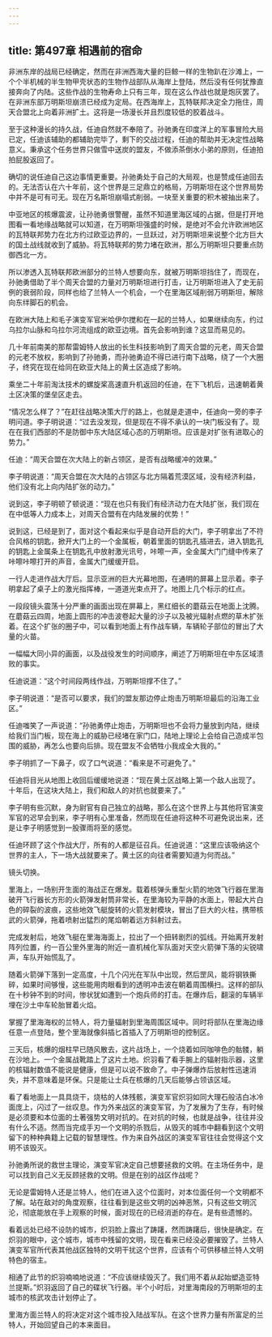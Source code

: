 ```yaml
---
---
---
```

title: 第497章 相遇前的宿命
---



非洲东岸的战局已经确定，然而在非洲西海大量的巨鲸一样的生物趴在沙滩上，一个个半机械的半生物甲壳状态的生物作战部队从海岸上登陆，然后没有任何犹豫直接奔向了内陆。这些作战的生物寿命上只有三年，现在这么作战也就是炮灰罢了。在非洲东部万明斯坦崩溃已经成为定局。在西海岸上，瓦特联邦决定全力拖住，周天合盟北上向着非洲扩土。这将是一场漫长并且烈度较低的胶着战斗。

至于这种漫长的持久战，任迪自然就不奉陪了。孙驰勇在印度洋上的军事冒险大局已定，任迪该辅助的都辅助完毕了，剩下的交战过程，任迪的帮助并无决定性战略意义。秉承这个任务世界只做雪中送炭的盟友，不做添茶倒水小弟的原则，任迪拍拍屁股返回了。

确切的说任迪自己这边事情更重要。孙驰勇处于自己的大局观，也是赞成任迪回去的。无法否认在六十年前，这个世界是三足鼎立的格局，万明斯坦在这个世界局势中并不是可有可无。现在万名斯坦崩塌式削弱。一块至关重要的积木被抽出来了。

中亚地区的核爆震波，让孙驰勇很警醒，虽然不知道里海区域的占据，但是打开地图看一看地缘战略就可以知道，在万明斯坦强盛的时候，是绝对不会允许欧洲地区的瓦特联邦势力在北方约过欧亚边界的，一旦跃过，对万明斯坦来说整个北方巨大的国土战线就收到了威胁。将瓦特联邦的势力堵在欧洲，那么万明斯坦只要重点防御西北一方。

所以渗透入瓦特联邦欧洲部分的兰特人想要向东，就被万明斯坦挡住了，而现在，孙驰勇借助了半个周天合盟的力量对万明斯坦进行打击，让万明斯坦进入了史无前例的衰弱阶段，同样也给了兰特人一个机会，一个在里海区域削弱万明斯坦，解除向东绊脚石的机会。

在欧洲大陆上和毛子演变军官米哈伊尔搅和在一起的兰特人，如果继续向东，约过乌拉尔山脉和乌拉尔河流组成的欧亚边境。首先会影响到谁？这显而易见的。

几十年前南美的那帮雷姆特人放出的长生科技影响到了周天合盟的元老，周天合盟的元老不放权，影响到了孙驰勇，而孙驰勇迫不得已进行南下战略，绕了一个大圈子，终究在现在给同在欧亚大陆上的黄土区造成了影响。

乘坐二十年前淘汰技术的螺旋桨高速直升机返回的任迪，在下飞机后，迅速朝着黄土区决策的堡垒区走去。

“情况怎么样了？”在赶往战略决策大厅的路上，也就是走道中，任迪向一旁的李子明问道。李子明说道：“过去没发现，但是现在不得不承认的一块门板没有了。现在在我们西部的不是防御中东大陆区域心态的万明斯坦。应该是对扩张有进取心的势力。”

任迪：“周天合盟在次大陆上的新占领区，是否有战略缓冲的效果。”

李子明说道：“周天合盟在次大陆的占领区与北方隔着荒漠区域，没有经济利益，他们没有北上向内陆扩张的动力。”

说到这，李子明顿了顿说道：“现在也只有我们有经济动力在大陆扩张，我们现在在中低等人力成本上，对周天合盟有在内陆发展的优势！”

说到这，已经是到了，面对这个看起来似乎是自动开启的大门，李子明拿出了不符合风格的钥匙，掀开大门上的一个金属板，朝着里面的钥匙孔插进去，进入钥匙孔的钥匙上金属条上在钥匙孔中放射激光讯号，咔嚓一声，全金属大门门缝中传来了咔嚓咔嚓打开的声音，金属大门缓缓开启。

一行人走进作战大厅后。显示亚洲的巨大光幕地图，在通明的屏幕上显示着。李子明拿起了桌子上的激光指挥棒，一道道光束点开了。地图上几个标示的红点。

一段段镜头震荡十分严重的画面出现在屏幕上，黑红细长的蘑菇云在地面上沈腾。在蘑菇云四周，地面上圆形的冲击波卷起大量的沙子以及被光辐射点燃的草木扩张着。在这个扩张的圈子中，可以看到地面上有作战车辆，车辆轮子部位的冒出了大量的火苗。

一幅幅大同小异的画面，以及战役发生的时间顺序，阐述了万明斯坦在中东区域溃败的事实。

任迪说道：“这个时间段两线作战，万明斯坦撑不住了。”

李子明说道：“是否可以要求，我们的盟友那边停止炮击万明斯坦最后的沿海工业区。”

任迪嗤笑了一声说道：“孙驰勇停止炮击，万明斯坦也不会将力量放到内陆，继续给我们当门板，现在海上的威胁已经堵在家门口，陆地上理论上会给自己造成半包围的威胁，再怎么也要向后排。现在盟友不会牺牲小我成全大我的。”

李子明抓了一下鼻子，叹了口气说道：“看来是不可避免了。”

任迪将目光从地图上收回后缓缓地说道：“现在黄土区战略上第一个敌人出现了。十年后，在这块大陆上，我们和敌人的对抗也就要来了。”

李子明有些沉默，身为尉官有自己独立的战略，那么在这个世界上与其他将官演变军官的迟早会到来，李子明有心里准备，然而现在任迪将这种不可避免说出来，还是让李子明感觉到一股骤雨将至的感觉。

任迪环顾了这个作战大厅，所有的人都是征召兵。任迪说道：“这里应该吸纳这个世界的主人，下一场大战就要来了。黄土区的向往者需要知道为何而战。”

镜头切换。

里海上，一场别开生面的海战正在爆发。载着核弹头重型火箭的地效飞行器在里海破开飞行器长方形的火箭弹发射筒非常长，在里海较为平静的水面上，带起大片白色的碎裂的波痕，这些地效飞艇旋转的火箭发射模块，冒出了巨大的火柱，携带核武的火箭弹，拖着喷射出猛烈的尾焰朝着远方斜射过去。

完成发射后，地效飞艇在里海海面上，拉出了一个扭转剧烈的弧线。开始离开发射阵列位置，约一百公里外里海的附近一直机械化军队面对天空火箭弹下落的尖锐啸声，车队开始慌乱了。

随着火箭弹下落到一定高度，十几个闪光在军队中出现，然后罡风，能将钢铁撕碎，如果时间够慢，这些能用肉眼看到的透明冲击波在朝着周围横扫。这样的部队在十秒钟不到的时间，惨状犹如遭到一个炮兵师的打击。在爆炸后，翻滚的车辆半埋在沙土中车轮胎冒着火焰。

掌握了里海海权的兰特人，将力量辐射到里海周围区域中。同时将部队在里海边缘任意一点登陆，整个里海就像斜插匕首插入了万明斯坦的控制区。

三天后，核爆的烟柱早已随风散去，这片战场上，一个烧着如同咖啡色的骷髅，躺在沙地上。一个金属战靴踏上了这片土地。炽羽看了看手腕上的辐射指示器，这里的核辐射数值不能说是健康，但是可以说不致命了。中子弹爆炸后放射性迅速消失，并不意味着是环保。只是能让士兵在核爆的几天后能够占领该区域。

看了看地面上一具具烧干，烧枯的人体残骸，演变军官炽羽如同大理石般洁白冰冷面庞上，闪过了一丝叹息。作为外来战区的演变军官，为了发展为了生存，有时候是必须要和本位面的土著强势文明对抗的。在对抗的时候，也就是战争，往往并没有什么不适。然而当完成手刃一个文明的杀戮后，从毁灭的城市中翻看到这个文明留下的种种典籍上记载的智慧理性。作为来自外战区的演变军官往往会觉得这个文明不该毁灭。

孙驰勇所说的救世主理论，演变军官决定自己想要拯救的文明。在主场任务中，是可以找到自己义无反顾拯救的文明。但是在别的战区作战呢？

无论是雷姆特人还是兰特人，他们在进入这个位面时，对本位面任何一个文明都不了解。站在敌对的角度观察，往往看到是这些文明的凶神恶煞，只有这些文明沉沦，彻底能放在手上观察的时候，面对现在的已经消逝的存在。是有些遗憾的。

看着远处已经不设防的城市，炽羽脸上露出了踌躇，然而踌躇后，很快是确定。在炽羽的眼中，这个城市，城市中残留的文明，现在看来已经没必要摧毁了。兰特人演变军官所代表其他战区独特的文明干扰这个世界，应该有个可供移植兰特人文明特色的宿主。

相通了此节的炽羽喃喃地说道：“不应该继续毁灭了。我们用不着从起始塑造亚特兰提斯。”炽羽返回了自己的碟状飞行器。半个小时后，对里海南段的万明斯坦的主城市的核武攻击计划停止了。

里海方面兰特人的将决定对这个城市投入陆战军队。在这个世界力量有所富足的兰特人，开始回望自己的本来面目。